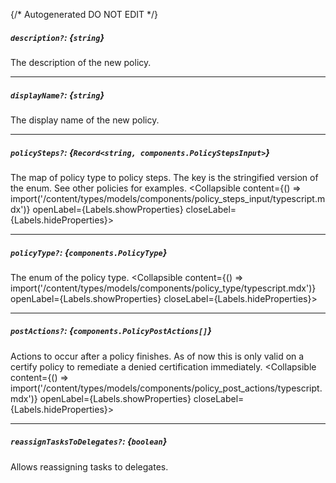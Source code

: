 {/* Autogenerated DO NOT EDIT  */}

##### `description?`: *{`string`}*
The description of the new policy.

---
##### `displayName?`: *{`string`}*
The display name of the new policy.

---
##### `policySteps?`: *{`Record<string, components.PolicyStepsInput>`}*
The map of policy type to policy steps. The key is the stringified version of the enum. See other policies for examples.
<Collapsible content={() => import('/content/types/models/components/policy_steps_input/typescript.mdx')} openLabel={Labels.showProperties} closeLabel={Labels.hideProperties}>
</Collapsible>

---
##### `policyType?`: *{`components.PolicyType`}*
The enum of the policy type.
<Collapsible content={() => import('/content/types/models/components/policy_type/typescript.mdx')} openLabel={Labels.showProperties} closeLabel={Labels.hideProperties}>
</Collapsible>

---
##### `postActions?`: *{`components.PolicyPostActions[]`}*
Actions to occur after a policy finishes. As of now this is only valid on a certify policy to remediate a denied certification immediately.
<Collapsible content={() => import('/content/types/models/components/policy_post_actions/typescript.mdx')} openLabel={Labels.showProperties} closeLabel={Labels.hideProperties}>
</Collapsible>

---
##### `reassignTasksToDelegates?`: *{`boolean`}*
Allows reassigning tasks to delegates.


